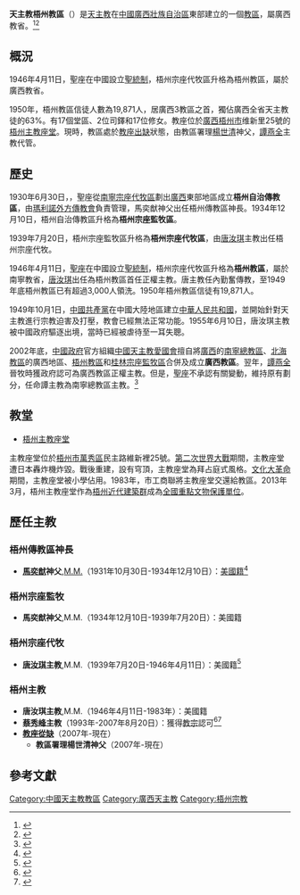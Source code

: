 {{Infobox diocese
|Roman Catholic Diocese of = 天主教梧州教區
|Latin name of diocese = Dioecesis Uceuvensis
|border                = catholic
|image                 = 梧州主教座堂.jpg
|image_size            = 270
|caption               = [[梧州主教座堂|梧州主教座堂]]
|location              = [[中國|中國]][[廣西壯族自治區|廣西壯族自治區]][[梧州市|梧州市]]
|territory             = [[梧州市|梧州市]]及附近地區
|population            = 19,871人
|rite                  = [[拉丁禮|拉丁禮]]
|patron                = 
|parishes              = 17個
|secular priests       = 2位
|province              = 廣西
|established           = {{unbulleted list|1930年6月30日 (成立自治傳教區)|1934年12月10日 (升格宗座監牧區)|1939年7月20日 (升格宗座代牧區)|1946年4月11日 (升格教區)}}
|metropolitan          = [[譚燕全|譚燕全]]主教
|cathedral             = [[梧州主教座堂|梧州主教座堂]]
|co-cathedral          =
|leadership            = 主教
|website               = [http://www.catholicgx.org/Catholicgx.htm 天主教廣西教會]
|pope                  = {{Incumbent pope}}
|ordinary              = [[教座出缺|教座出缺]]
|coadjutor archbishop  =
|coadjutor bishop      =
|auxiliary             =
|emeritus              =
|chancery              = 
}}
'''天主教梧州教區'''（{{lang-la|Dioecesis Uceuvensis}}）是[[天主教|天主教]]在[[中國|中國]][[廣西壯族自治區|廣西壯族自治區]]東部建立的一個[[教區|教區]]，屬廣西教省。<ref>{{Cite web |url=http://www.gcatholic.org/dioceses/diocese/wuch1.htm |title=Diocese of Wuzhou 梧州 |access-date=2021年10月29日 |archive-date=2022年3月19日 |archive-url=https://web.archive.org/web/20220319182358/http://www.gcatholic.org/dioceses/diocese/wuch1.htm |dead-url=no }}</ref><ref>{{Cite web |url=http://www.catholic-hierarchy.org/diocese/dwchw.html |title=Diocese of Wuchow |access-date=2021年4月7日 |archive-date=2021年4月7日 |archive-url=https://web.archive.org/web/20200703180117/http://www.catholic-hierarchy.org/diocese/dwchw.html|dead-url=no }}</ref>

==概況==
1946年4月11日，聖座在中國設立[[聖統制|聖統制]]，梧州宗座代牧區升格為梧州教區，屬於廣西教省。

1950年，梧州教區信徒人數為19,871人，居廣西3教區之首，獨佔廣西全省天主教徒的63%。有17個堂區、2位司鐸和17位修女。教座位於[[廣西|廣西]][[梧州市|梧州市]]维新里25號的[[梧州主教座堂|梧州主教座堂]]。現時，教區處於[[教座出缺|教座出缺]]狀態，由教區署理[[楊世清|楊世清]]神父，[[譚燕全|譚燕全]]主教代管。

== 歷史 ==
1930年6月30日，，聖座從[[天主教南寧總教區|南寧宗座代牧區]]劃出[[廣西|廣西]]東部地區成立'''梧州自治傳教區'''，由[[瑪利諾外方傳教會|瑪利諾外方傳教會]]負責管理，馬奕猷神父出任梧州傳教區神長。1934年12月10日，梧州自治傳教區升格為'''梧州宗座監牧區'''。

1939年7月20日，梧州宗座監牧區升格為'''梧州宗座代牧區'''，由[[唐汝琪|唐汝琪]]主教出任梧州宗座代牧。

1946年4月11日，[[聖座|聖座]]在中國設立[[聖統制|聖統制]]，梧州宗座代牧區升格為'''梧州教區'''，屬於南寧教省，[[唐汝琪|唐汝琪]]出任為梧州教區首任正權主教。唐主教任內勤奮傳教，至1949年底梧州教區已有超過3,000人領洗。1950年梧州教區信徒有19,871人。

1949年10月1日，[[中國共產黨|中國共產黨]]在中國大陸地區建立[[中華人民共和國|中華人民共和國]]，並開始針對天主教進行宗教迫害及打壓，教會已經無法正常功能。1955年6月10日，唐汝琪主教被中國政府驅逐出境，當時已經被虐待至一耳失聰。

2002年底，[[中國政府|中國政府]]官方組織[[中國天主教愛國會|中國天主教愛國會]]擅自將[[廣西|廣西]]的[[天主教南寧總教區|南寧總教區]]、[[天主教北海教區|北海教區]]的廣西地區、[[天主教梧州教區|梧州教區]]和[[天主教桂林監牧區|桂林宗座監牧區]]合併及成立'''廣西教區'''。翌年，[[譚燕全|譚燕全]]晉牧時獲政府認可為廣西教區正權主教。但是，[[聖座|聖座]]不承認有關變動，維持原有劃分，任命譚主教為南寧總教區主教。<ref>{{Cite web |url=https://kkp.org.hk/node/6247 |title=廣西已故蔡秀峰主教，離世六載待入土為安 |access-date=2013年9月20日 |archive-date=2021年12月20日 |publisher=[[公教報|公教報]] |archive-url=https://web.archive.org/web/20211220014755/https://kkp.org.hk/node/6247 |dead-url=no }}</ref>

== 教堂 ==
* [[梧州主教座堂|梧州主教座堂]]
主教座堂位於[[梧州市|梧州市]][[萬秀區|萬秀區]]民主路維新裡25號。[[第二次世界大戰|第二次世界大戰]]期間，主教座堂遭日本轟炸機炸毀。戰後重建，設有穹頂，主教座堂為拜占庭式風格。[[文化大革命|文化大革命]]期間，主教座堂被小學佔用。1983年，市工商聯將主教座堂交還給教區。2013年3月，梧州主教座堂作為[[梧州近代建築群|梧州近代建築群]]成為[[全國重點文物保護單位|全國重點文物保護單位]]。

== 歷任主教 ==
===梧州傳教區神長===
* '''[[馬奕猷|馬奕猷]]神父''',[[瑪利諾外方傳教會|M.M.]]（1931年10月30日-1934年12月10日）：[[美國人|美國籍]]<ref>{{Cite web |url=http://www.catholic-hierarchy.org/bishop/bmayerb.html |title=Father Bernard Francis Meyer (Mayer), M.M. † |access-date=2019年1月19日 |archive-date=2022年2月13日 |archive-url=https://web.archive.org/web/20220213044739/http://www.catholic-hierarchy.org/bishop/bmayerb.html |dead-url=no }}</ref>

===梧州宗座監牧===
* '''馬奕猷神父''',M.M.（1934年12月10日-1939年7月20日）：美國籍

===梧州宗座代牧===
* '''[[唐汝琪|唐汝琪]]主教''',M.M.（1939年7月20日-1946年4月11日）：美國籍<ref>{{Cite web |url=http://www.catholic-hierarchy.org/bishop/bdonaghy.html |title=Bishop Frederick Anthony Donaghy, M.M. † |access-date=2019年12月30日 |archive-date=2021年12月20日 |archive-url=https://web.archive.org/web/20211220012915/http://www.catholic-hierarchy.org/bishop/bdonaghy.html |dead-url=no }}</ref>

===梧州主教===
* '''唐汝琪主教''',M.M.（1946年4月11日-1983年）：美國籍
* '''[[蔡秀峰|蔡秀峰]]主教'''（1993年-2007年8月20日）：獲得[[教宗|教宗]]認可<ref>{{Cite web |url=http://www.catholic-hierarchy.org/bishop/bcaixiu.html |title=[Patriotic Bishop Benedict Cai Xiufeng] † |access-date=2019年12月20日 |archive-date=2021年12月20日 |archive-url=https://web.archive.org/web/20211220014733/http://www.catholic-hierarchy.org/bishop/bcaixiu.html |dead-url=no }}</ref><ref>{{Cite journal |author=[[天主教香港教區|天主教香港教區]][[聖神修院|聖神研究中心]]|author2= |author3= |url= |title=2007年中國教會大事回顧 |journal=鼎 |year=2008年 |volume= |issue=夏季期 |pages=}}</ref>
*'''[[教座從缺|教座從缺]]'''（2007年-現在）
** '''教區署理楊世清神父'''（2007年-現在）

==參考文獻==
{{reflist}}

{{中國天主教教區}}

[[Category:中國天主教教區|Category:中國天主教教區]]
[[Category:廣西天主教|Category:廣西天主教]]
[[Category:梧州宗教|Category:梧州宗教]]
